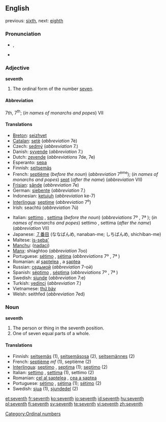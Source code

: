 {{wikipedia}}
==English==
previous: [[sixth]], next: [[eighth]]

===Pronunciation===
*{{IPA|/sɛvnθ/}}, {{SAMPA|/sEvnT/}}
*{{audio|en-us-seventh.ogg|Audio (US)}}

===Adjective===
'''seventh'''

# The ordinal form of the number [[seven]].

====Abbreviation====
7th, 7<sup>th</sup>; (''in names of monarchs and popes'') VII

====Translations====
{{top}}
*[[Breton]]: [[seizhvet]]
*[[Catalan]]: [[setè]] (''abbreviation'' 7è)
*Czech: [[sedmý]] (''abbreviation'' 7.)
*Danish: [[syvende]] (''abbreviation'' 7.)
*Dutch: [[zevende]] (''abbreviations'' 7de, 7e)
*Esperanto: [[sepa]]
*Finnish: [[seitsemäs]]
*French: [[septième]] (''before the noun'') (''abbreviation'' 7<sup>ème</sup>); (''in names of monarchs and popes'') [[sept]] (''after the name'') (''abbreviation'' VII)
*[[Frisian]]: [[sânde]] (''abbreviation'' 7e)
*German: [[siebente]] (''abbreviation'' 7.)
*Indonesian: [[ketujuh]] (''abbreviation'' ke-7)
*[[Interlingua]]: [[septime]] (''abbreviation'' 7<sup>e</sup>)
*Irish: seachtú (''abbreviation'' 7ú)
{{mid}}
*Italian: [[settimo]] {{m}}, [[settima]] {{f}} (''before the noun'') (''abbreviations'' 7º {{m}}, 7ª {{f}}); (''in names of monarchs and popes'') settimo {{m}}, settima {{f}} (''after the name'') (''abbreviation'' VII)
*Japanese: [[７番目]] (ななばんめ, nanaban-me; しちばんめ, shichiban-me)
*Maltese: [[is-seba']]
*[[Manchu]]: ([[nadaci]])
*[[Manx]]: shiaghtoo (''abbreviation'' 7oo)
*Portuguese: [[sétimo]] {{m}}, [[sétima]] {{f}} (''abbreviations'' 7º {{m}}, 7ª {{f}})
*Romanian: al [[şaptelea]] {{m}}, a [[şaptea]] {{f}}
*Russian: [[седьмой]] (''abbreviation'' 7-ой)
*Spanish: [[séptimo]] {{m}}, [[séptima]] {{f}} (''abbreviations'' 7º {{m}}, 7ª {{f}})
*Swedish: [[sjunde]] (''abbreviation'' 7:e)
*Turkish: [[yedinci]] (''abbreviation'' 7.)
*Vietnamese: [[thứ bảy]]
*Welsh: seithfed (''abbreviation'' 7ed)
{{bottom}}

===Noun===
'''seventh'''

# The person or thing in the seventh position.
# One of seven equal parts of a whole.

====Translations====

*Finnish: [[seitsemäs]] (1), [[seitsemäsosa]] (2), [[seitsemännes]] (2)
*French: [[septième]] ''mf'' (1), septième {{m}} (2)
*[[Interlingua]]: [[septimo]] {{m}}, [[septima]] {{f}} (1); [[septimo]] (2)
*Italian: [[settimo]] {{m}}, [[settima]] {{f}} (1), settimo {{m}} (2)
*Romanian: [[cel al şaptelea]] {{m}}, [[cea a şaptea]] {{f}}
*Portuguese: [[sétimo]] {{m}}, [[sétima]] {{f}} (1); [[sétimo]] {{m}} (2)
*Swedish: [[sjua]] {{c}} (1), [[sjundedel]] {{c}} (2)

[[Category:Ordinal numbers]]

[[et:seventh]]
[[fr:seventh]]
[[ko:seventh]]
[[io:seventh]]
[[id:seventh]]
[[hu:seventh]]
[[pl:seventh]]
[[fi:seventh]]
[[sv:seventh]]
[[te:seventh]]
[[vi:seventh]]
[[zh:seventh]]